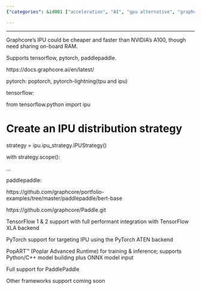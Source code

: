 ```yaml
---
{"categories": &id001 ["acceleration", "AI", "gpu alternative", "graphcore", "hardware"], "category": "Technology", "date": "2022-04-21 03:33:07", "description": "Graphcore's Innovative Processing Unit (IPU) is a highly efficient and faster solution compared to NVIDIA's A100. It offers full performance integration with popular frameworks such as TensorFlow, PyTorch, and PaddlePaddle. Graphcore provides open-source resources for these frameworks and features on-board RAM sharing capabilities, making it a cost-effective and quicker alternative.", "tags": *id001, "title": "Graphcore support for AI"}

---
```


------

Graphcore's IPU could be cheaper and faster than NVIDIA's A100, though need sharing on-board RAM.

Supports tensorflow, pytorch, paddlepaddle.

https://docs.graphcore.ai/en/latest/

pytorch: poptorch, pytorch-lightning(tpu and ipu)

tensorflow:

from tensorflow.python import ipu

# Create an IPU distribution strategy

strategy = ipu.ipu_strategy.IPUStrategy()

with strategy.scope():

...

paddlepaddle:

https://github.com/graphcore/portfolio-examples/tree/master/paddlepaddle/bert-base

https://github.com/graphcore/Paddle.git

TensorFlow 1 & 2 support with full performant integration with TensorFlow XLA backend

PyTorch support for targeting IPU using the PyTorch ATEN backend

PopART™ (Poplar Advanced Runtime) for training & inference; supports Python/C++ model building plus ONNX model input

Full support for PaddlePaddle

Other frameworks support coming soon

